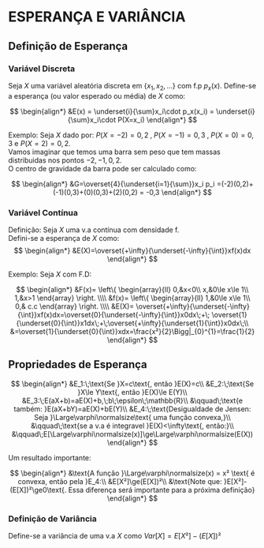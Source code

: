 # ESPERANÇA E VARIÂNCIA

## Definição de Esperança

### Variável Discreta

Seja $X$ uma variável aleatória discreta em $\{x_1,x_2,...\}$ com f.p $p_x(x)$.
Define-se a esperança (ou valor esperado ou média) de $X$ como:

$$
\begin{align*}
&E(x) = \underset{i}{\sum}x_i\cdot p_x(x_i) = \underset{i}{\sum}x_i\cdot P(X=x_i)
\end{align*}
$$

Exemplo: Seja $X$ dado por: $P(X= -2)=0,2\;,\;P(X=-1)=0,3\;,\;P(X=0)=0,3\text{ e } P(X=2)=0,2$.
<br>Vamos imaginar que temos uma barra sem peso que tem massas distribuidas nos pontos $-2,-1,0,2$.
<br>O centro de gravidade da barra pode ser calculado como:

$$
\begin{align*}
&G=\overset{4}{\underset{i=1}{\sum}}x_i p_i =(-2)(0,2)+(-1)(0,3)+(0)(0,3)+(2)(0,2) = -0,3
\end{align*}
$$

### Variável Contínua

Definição: Seja $X$ uma v.a contínua com densidade f.
<br>Defini-se a esperança de $X$ como:
$$
\begin{align*}
&E(X)=\overset{+\infty}{\underset{-\infty}{\int}}xf(x)dx
\end{align*}
$$





Exemplo: Seja $X$ com F.D:

$$
\begin{align*}
&F(x)=
\left\{
\begin{array}{ll}
0,&x<0\\
x,&0\le x\le 1\\
1,&x>1
\end{array}
\right.
\\\\
&f(x)=
\left\{
\begin{array}{ll}
1,&0\le x\le 1\\
0,& c.c
\end{array}
\right.
\\\\
&E(X)= \overset{+\infty}{\underset{-\infty}{\int}}xf(x)dx=\overset{0}{\underset{-\infty}{\int}}x0dx\;+\;
\overset{1}{\underset{0}{\int}}x1dx\;+\;\overset{+\infty}{\underset{1}{\int}}x0dx\;\\
&=\overset{1}{\underset{0}{\int}}xdx=\frac{x²}{2}\Bigg|_{0}^{1}=\frac{1}{2}
\end{align*}
$$

## Propriedades de Esperança

$$
\begin{align*}
&E_1:\;\text{Se }X=c\text{, então }E(X)=c\\
&E_2:\;\text{Se }X\le Y\text{, então }E(X)\le E(Y)\\
&E_3:\;E(aX+b)=aE(X)+b,\;b\;\epsilon\;\mathbb{R}\\
&\qquad\;\text{e também: }E(aX+bY)=aE(X)+bE(Y)\\
&E_4:\;\text{Desigualdade de Jensen: Seja }\Large\varphi\normalsize\text{ uma função convexa,}\\
&\qquad\;\text{se a v.a é integravel }E(X)<\infty\text{, então:}\\
&\qquad\;E[\Large\varphi\normalsize(x)]\ge\Large\varphi\normalsize(E(X))
\end{align*}
$$

Um resultado importante:

$$
\begin{align*}
&\text{A função }\Large\varphi\normalsize(x) = x² \text{ é convexa, então pela }E_4:\\
&E[X²]\ge(E[X])²\\
&\text{Note que: }E[X²]-(E[X])²\ge0\text{. Essa diferença será importante para a próxima definição}
\end{align*}
$$

### Definição de Variância

Define-se a variância de uma v.a $X$ como $Var[X]=E[X²]-(E[X])²$















